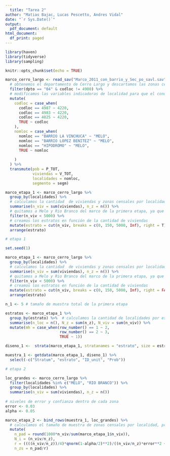 ```yaml
---
  title: "Tarea 2"
author: "Matias Bajac, Lucas Pescetto, Andres Vidal"
date: "`r Sys.Date()`"
output:
  pdf_document: default
html_document:
  df_print: paged
---
```

  
```r

library(haven)
library(tidyverse)
library(sampling)

knitr::opts_chunk$set(echo = TRUE)
```

```r

marco_cerro_largo <- read_sav("Marco_2011_con_barrio_y_Sec_po_savl.sav") %>% 
  # obtenemos el departamento de Cerro Largo y descartamos las zonas censales rurales
  filter(dpto == "04" & codloc != 4900) %>% 
  # modificamos las variables indicadoras de localidad para que el conurbano de Melo figure como parte de la capital
  mutate(
    codloc = case_when(
      codloc == 4987 ~ 4220,
      codloc == 4983 ~ 4220,
      codloc == 4825 ~ 4220,
      TRUE ~ codloc
    ),
    nomloc = case_when(
      nomloc == "BARRIO LA VINCHUCA" ~ "MELO",
      nomloc == "BARRIO LOPEZ BENITEZ" ~ "MELO",
      nomloc == "HIPODROMO" ~ "MELO",
      TRUE ~ nomloc
      
    )
  ) %>% 
  transmute(pob = P_TOT,
            viviendas = V_TOT,
            localidades = nomloc,
            segmento = segm)

marco_etapa_1 <- marco_cerro_largo %>% 
  group_by(localidades) %>% 
  # calculamos la cantidad  de viviendas y zonas censales por localidad
  summarise(n_viv = sum(viviendas), n_z = n()) %>%  
  # quitamos a Melo y Rio Branco del marco de la primera etapa, ya que pasarán directamente a la segunda
  filter(n_viv < 5000) %>%
  # creamos los estratos en función de la cantidad de viviendas
  mutate(estrato = cut(n_viv, breaks = c(0, 150, 5000, Inf), right = T)) %>%
  arrange(estrato)

```

```r
# etapa 1

set.seed(1)

marco_etapa_1 <- marco_cerro_largo %>% 
  group_by(localidades) %>% 
  # calculamos la cantidad  de viviendas y zonas censales por localidad
  summarise(n_viv = sum(viviendas), n_z = n()) %>%  
  # quitamos a Melo y Rio Branco del marco de la primera etapa, ya que pasarán directamente a la segunda
  filter(n_viv < 5000) %>%
  # creamos los estratos en función de la cantidad de viviendas
  mutate(estrato = cut(n_viv, breaks = c(0, 150, 5000, Inf), right = FALSE)) %>%
  arrange(estrato)

n_1 <- 5 # tamaño de muestra total de la primera etapa

estratos <- marco_etapa_1 %>% 
  group_by(estrato) %>%  # calculamos la cantidad de localidades por estrato
  summarise(n_loc = n(), N_z = sum(n_z), N_viv = sum(n_viv)) %>% 
  mutate(mh = case_when(row_number() == 1 ~ 2,
                        row_number() == 2 ~ 3,
                        TRUE ~ 1))

diseno_1 <-  strata(marco_etapa_1, stratanames = "estrato", size = estratos$mh)

muestra_1 <- getdata(marco_etapa_1, diseno_1) %>% 
  select(-c("Stratum", "estrato", "ID_unit", "Prob"))

```

```r
# etapa 2

loc_grandes <- marco_cerro_largo %>% 
  filter(localidades %in% c("MELO", "RIO BRANCO")) %>% 
  group_by(localidades) %>% 
  summarise(n_viv = sum(viviendas), n_z = n())
  
# niveles de error y confianza dentro de cada zona
error <- 0.03
alpha <- 0.05

marco_etapa_2 <- bind_rows(muestra_1, loc_grandes) %>%
  # calculamos el tamaño de muestra de zonas censales por localidad, proporcional a su cantidad de viviendas
  mutate(
    n_pad = round(1000*n_viv/sum(marco_etapa_1$n_viv)),
    N_i = (n_viv/n_z),
    r = ((((n_viv/n_z))/4)*qnorm(1-alpha/2)**2)/((n_viv/n_z)*error**2 + (qnorm(1-alpha/2)**2)/4),
    n_zs = n_pad/r)

```